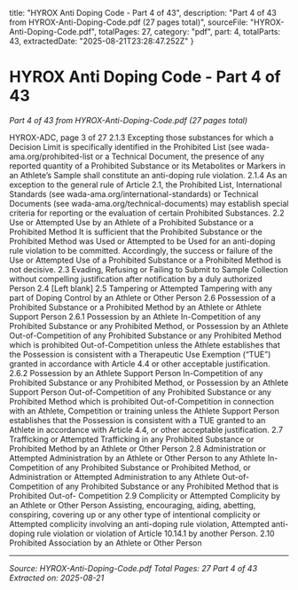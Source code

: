   title: "HYROX Anti Doping Code - Part 4 of 43",
  description: "Part 4 of 43 from HYROX-Anti-Doping-Code.pdf (27 pages total)",
  sourceFile: "HYROX-Anti-Doping-Code.pdf",
  totalPages: 27,
  category: "pdf",
  part: 4,
  totalParts: 43,
  extractedDate: "2025-08-21T23:28:47.252Z"
}

# HYROX Anti Doping Code - Part 4 of 43

*Part 4 of 43 from HYROX-Anti-Doping-Code.pdf (27 pages total)*

HYROX-ADC, page 3 of 27
2.1.3 Excepting those substances for which a Decision Limit is specifically identified in the
Prohibited List (see wada-ama.org/prohibited-list or a Technical Document, the
presence of any reported quantity of a Prohibited Substance or its Metabolites or
Markers in an Athlete’s Sample shall constitute an anti-doping rule violation.
2.1.4 As an exception to the general rule of Article 2.1, the Prohibited List, International
Standards (see wada-ama.org/international-standards) or Technical Documents
(see wada-ama.org/technical-documents) may establish special criteria for
reporting or the evaluation of certain Prohibited Substances.
2.2 Use or Attempted Use by an Athlete of a Prohibited Substance or a Prohibited Method
It is sufficient that the Prohibited Substance or the Prohibited Method was Used or
Attempted to be Used for an anti-doping rule violation to be committed. Accordingly,
the success or failure of the Use or Attempted Use of a Prohibited Substance or a
Prohibited Method is not decisive.
2.3 Evading, Refusing or Failing to Submit to Sample Collection without compelling
justification after notification by a duly authorized Person
2.4 [Left blank]
2.5 Tampering or Attempted Tampering with any part of Doping Control by an Athlete or
Other Person
2.6 Possession of a Prohibited Substance or a Prohibited Method by an Athlete or Athlete
Support Person
2.6.1 Possession by an Athlete In-Competition of any Prohibited Substance or any
Prohibited Method, or Possession by an Athlete Out-of-Competition of any Prohibited
Substance or any Prohibited Method which is prohibited Out-of-Competition unless
the Athlete establishes that the Possession is consistent with a Therapeutic Use
Exemption (“TUE”) granted in accordance with Article 4.4 or other acceptable
justification.
2.6.2 Possession by an Athlete Support Person In-Competition of any Prohibited
Substance or any Prohibited Method, or Possession by an Athlete Support Person
Out-of-Competition of any Prohibited Substance or any Prohibited Method which is
prohibited Out-of-Competition in connection with an Athlete, Competition or training
unless the Athlete Support Person establishes that the Possession is consistent with
a TUE granted to an Athlete in accordance with Article 4.4, or other acceptable
justification.
2.7 Trafficking or Attempted Trafficking in any Prohibited Substance or Prohibited
Method by an Athlete or Other Person
2.8 Administration or Attempted Administration by an Athlete or Other Person to any
Athlete In-Competition of any Prohibited Substance or Prohibited Method, or
Administration or Attempted Administration to any Athlete Out-of-Competition of
any Prohibited Substance or any Prohibited Method that is Prohibited Out-of-
Competition
2.9 Complicity or Attempted Complicity by an Athlete or Other Person
Assisting, encouraging, aiding, abetting, conspiring, covering up or any other type of
intentional complicity or Attempted complicity involving an anti-doping rule violation,
Attempted anti-doping rule violation or violation of Article 10.14.1 by another Person.
2.10 Prohibited Association by an Athlete or Other Person

---

*Source: HYROX-Anti-Doping-Code.pdf*
*Total Pages: 27*
*Part 4 of 43*
*Extracted on: 2025-08-21*
